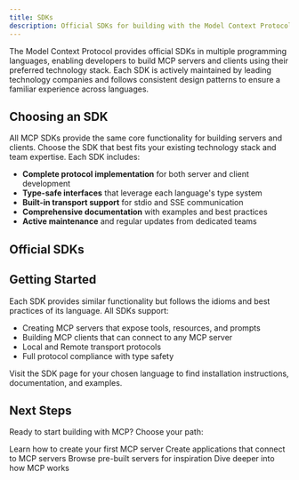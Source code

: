 ```yaml
---
title: SDKs
description: Official SDKs for building with the Model Context Protocol
---
```


The Model Context Protocol provides official SDKs in multiple programming languages, enabling developers to build MCP servers and clients using their preferred technology stack. Each SDK is actively maintained by leading technology companies and follows consistent design patterns to ensure a familiar experience across languages.

## Choosing an SDK

All MCP SDKs provide the same core functionality for building servers and clients. Choose the SDK that best fits your existing technology stack and team expertise. Each SDK includes:

- **Complete protocol implementation** for both server and client development
- **Type-safe interfaces** that leverage each language's type system
- **Built-in transport support** for stdio and SSE communication
- **Comprehensive documentation** with examples and best practices
- **Active maintenance** and regular updates from dedicated teams

## Official SDKs

<CardGroup cols={3}>
  <Card title="TypeScript" icon="square-js" href="https://github.com/modelcontextprotocol/typescript-sdk" />
  <Card title="Python" icon="python" href="https://github.com/modelcontextprotocol/python-sdk" />
  <Card title="Kotlin" icon="square-k" href="https://github.com/modelcontextprotocol/kotlin-sdk" />
  <Card title="Swift" icon="swift" href="https://github.com/modelcontextprotocol/swift-sdk" />
  <Card title="Java" icon="java" href="https://github.com/modelcontextprotocol/java-sdk" />
  <Card title="C#" icon="square-c" href="https://github.com/modelcontextprotocol/csharp-sdk" />
  <Card title="Ruby" icon="gem" href="https://github.com/modelcontextprotocol/ruby-sdk" />
</CardGroup>

## Getting Started

Each SDK provides similar functionality but follows the idioms and best practices of its language. All SDKs support:

- Creating MCP servers that expose tools, resources, and prompts
- Building MCP clients that can connect to any MCP server
- Local and Remote transport protocols
- Full protocol compliance with type safety

Visit the SDK page for your chosen language to find installation instructions, documentation, and examples.

## Next Steps

Ready to start building with MCP? Choose your path:

<CardGroup cols={2}>
  <Card title="Build a Server" icon="server" href="/quickstart/server">
    Learn how to create your first MCP server
  </Card>
  <Card title="Build a Client" icon="computer" href="/quickstart/client">
    Create applications that connect to MCP servers
  </Card>
  <Card title="Explore Examples" icon="code" href="/servers">
    Browse pre-built servers for inspiration
  </Card>
  <Card title="Understand the Architecture" icon="book" href="/concepts/architecture">
    Dive deeper into how MCP works
  </Card>
</CardGroup>